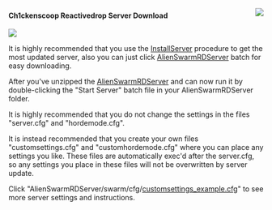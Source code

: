 <a href=https://github.com/Ch1ckenscoop/Project/blob/master/READRD.md><img align=right src=https://github.com/Ch1ckenscoop/svn/blob/master/wiki/googlecode-home.png /></a>

====Ch1ckenscoop Reactivedrop Server Download====

<a href=https://github.com/ch1ckenscoop/Project><img src=https://github.com/ch1ckenscoop/svn-rd/blob/master/wiki/asw_reactivedrop_logo2.jpg /></a>

It is highly recommended that you use the [[https://github.com/ch1ckenscoop/svn-rd/blob/master/wiki/InstallServer.wiki|InstallServer]] procedure to get the most updated server, also you can just click [https://steamcommunity.com/linkfilter/?url=https://1drv.ms/u/s!Ah5fgrDb7TZ7g2grUPjrN0_5ezby AlienSwarmRDServer] batch for easy downloading.

After you've unzipped the [https://steamcommunity.com/linkfilter/?url=https://1drv.ms/u/s!Ah5fgrDb7TZ7g2grUPjrN0_5ezby AlienSwarmRDServer] and can now run it by double-clicking the "Start Server" batch file in your AlienSwarmRDServer folder. 


It is highly recommended that you do not change the settings in the files "server.cfg" and "hordemode.cfg".

It is instead recommended that you create your own files "customsettings.cfg" and "customhordemode.cfg" where you can place any settings you like. These files are automatically exec'd after the server.cfg, so any settings you place in these files will not be overwritten by server update.

Click "AlienSwarmRDServer/swarm/cfg/[[https://github.com/ch1ckenscoop/svn-rd/blob/master/server/reactivedrop/cfg/customsettings_example.cfg|customsettings_example.cfg]]" to see more server settings and instructions. 


